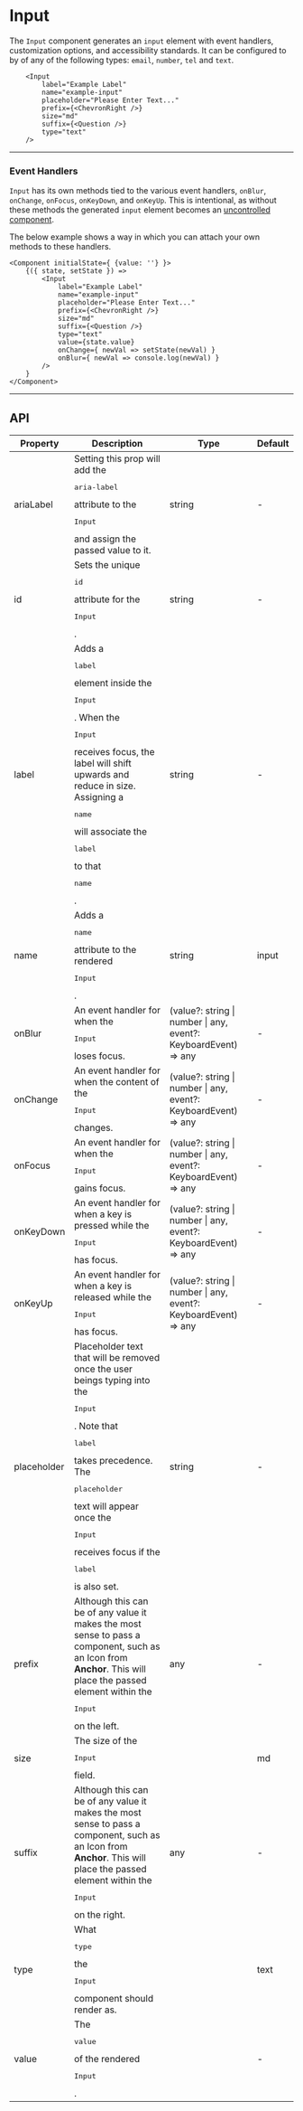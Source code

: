 
# Input

The `Input` component generates an `input` element with event handlers, customization options,
and accessibility standards. It can be configured to by of any of the following types: `email`,
`number`, `tel` and `text`.

```tsx live
    <Input
        label="Example Label"
        name="example-input"
        placeholder="Please Enter Text..."
        prefix={<ChevronRight />}
        size="md"
        suffix={<Question />}
        type="text"
    />
```

---

### Event Handlers

`Input` has its own methods tied to the various event handlers, `onBlur`, `onChange`, `onFocus`,
`onKeyDown`, and `onKeyUp`. This is intentional, as without these methods the generated `input`
element becomes an <a href="https://reactjs.org/docs/uncontrolled-components.html" target="_blank">uncontrolled component</a>.

The below example shows a way in which you can attach your own methods to these handlers.

```tsx live
<Component initialState={ {value: ''} }>
    {({ state, setState }) =>
        <Input
            label="Example Label"
            name="example-input"
            placeholder="Please Enter Text..."
            prefix={<ChevronRight />}
            size="md"
            suffix={<Question />}
            type="text"
            value={state.value}
            onChange={ newVal => setState(newVal) }
            onBlur={ newVal => console.log(newVal) }
        />
    }
</Component>
```

---

## API

<table>
    <thead>
        <tr>
            <th>Property</th>
            <th>Description</th>
            <th>Type</th>
            <th>Default</th>
        </tr>
    </thead>
    <tbody>
        <tr>
            <td>ariaLabel</td>
            <td>
                Setting this prop will add the <pre>aria-label</pre> attribute to
                the <pre>Input</pre> and assign the passed value to it.
            </td>
            <td>string</td>
            <td>-</td>
        </tr>
        <tr>
            <td>id</td>
            <td>Sets the unique <pre>id</pre> attribute for the <pre>Input</pre>.</td>
            <td>string</td>
            <td>-</td>
        </tr>
        <tr>
            <td>label</td>
            <td>
                Adds a <pre>label</pre> element inside the <pre>Input</pre>. When
                the <pre>Input</pre> receives focus, the label will shift upwards and reduce in
                size. Assigning a <pre>name</pre> will associate the <pre>label</pre> to
                that <pre>name</pre>.
            </td>
            <td>string</td>
            <td>-</td>
        </tr>
        <tr>
            <td>name</td>
            <td>
                Adds a <pre>name</pre> attribute to the rendered <pre>Input</pre>.
            </td>
            <td>string</td>
            <td>input</td>
        </tr>
        <tr>
            <td>onBlur</td>
            <td>
                An event handler for when the <pre>Input</pre> loses focus.
            </td>
            <td>
                (value?: string | number | any, event?: KeyboardEvent) => any
            </td>
            <td>-</td>
        </tr>
        <tr>
            <td>onChange</td>
            <td>
                An event handler for when the content of the <pre>Input</pre> changes.
            </td>
            <td>
                (value?: string | number | any, event?: KeyboardEvent) => any
            </td>
            <td>-</td>
        </tr>
        <tr>
            <td>onFocus</td>
            <td>
                An event handler for when the <pre>Input</pre> gains focus.
            </td>
            <td>
                (value?: string | number | any, event?: KeyboardEvent) => any
            </td>
            <td>-</td>
        </tr>
        <tr>
            <td>onKeyDown</td>
            <td>
                An event handler for when a key is pressed while the <pre>Input</pre> has focus.
            </td>
            <td>
                (value?: string | number | any, event?: KeyboardEvent) => any
            </td>
            <td>-</td>
        </tr>
        <tr>
            <td>onKeyUp</td>
            <td>
                An event handler for when a key is released while the <pre>Input</pre> has focus.
            </td>
            <td>
                (value?: string | number | any, event?: KeyboardEvent) => any
            </td>
            <td>-</td>
        </tr>
        <tr>
            <td>placeholder</td>
            <td>
                Placeholder text that will be removed once the user beings typing into the <pre>Input</pre>.
                Note that <pre>label</pre> takes precedence. The <pre>placeholder</pre> text will
                appear once the <pre>Input</pre> receives focus if the <pre>label</pre> is also set.
            </td>
            <td>string</td>
            <td>-</td>
        </tr>
        <tr>
            <td>prefix</td>
            <td>
                Although this can be of any value it makes the most sense to pass a component, such
                as an <Link to="/components/icon">Icon</Link> from <strong>Anchor</strong>. This will
                place the passed element within the <pre>Input</pre> on the left.
            </td>
            <td>any</td>
            <td>-</td>
        </tr>
        <tr>
            <td>size</td>
            <td>The size of the <pre>Input</pre> field.</td>
            <td>
                <FormatTypes types={['sm', 'md', 'lg']} />
            </td>
            <td>md</td>
        </tr>
        <tr>
            <td>suffix</td>
            <td>
                Although this can be of any value it makes the most sense to pass a component, such
                as an <Link to="/components/icon">Icon</Link> from <strong>Anchor</strong>. This will
                place the passed element within the <pre>Input</pre> on the right.
            </td>
            <td>any</td>
            <td>-</td>
        </tr>
        <tr>
            <td>type</td>
            <td>
                What <pre>type</pre> the <pre>Input</pre> component should render as.
            </td>
            <td>
                <FormatTypes types={['email', 'number', 'tel', 'text']} />
            </td>
            <td>text</td>
        </tr>
        <tr>
            <td>value</td>
            <td>
                The <pre>value</pre> of the rendered <pre>Input</pre>.
            </td>
            <td>
                <FormatTypes types={['string', 'number', 'any']} noInterpret />
            </td>
            <td>-</td>
        </tr>
    </tbody>
</table>
